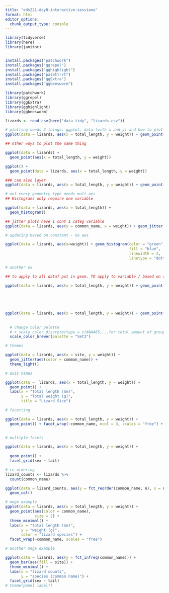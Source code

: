 ```yaml
---
title: "eds221-day8-interactive-sessiona"
format: html
editor_options: 
  chunk_output_type: console
---
```


```r
library(tidyverse)
library(here)
library(janitor)


install.packages("patchwork")
install.packages("ggrepel")
install.packages("gghighlight")
install.packages("palettrrt")
install.packages("ggExtra")
install.packages("ggbeesworm")

library(patchwork)
library(ggrepel)
library(ggExtra)
library(gghighlight)
library(ggbeesworm)
```


```r
lizards <- read_csv(here("data_tidy", "lizards.csv"))
```

```r
# plotting needs 3 things: ggplot, data (with x and y) and how to plot
ggplot(data = lizards, aes(x = total_length, y = weight)) + geom_point()  

## other ways to plot the same thing

ggplot(data = lizards) +
  geom_point(aes(x = total_length, y = weight))

ggplot() +
  geom_point(data = lizards, aes(x = total_length, y = weight))

### can also layer
ggplot(data = lizards, aes(x = total_length, y = weight)) + geom_point() + geom_line()

```

```r
# not every geometry type needs mult aes
## Histograms only require one variable

ggplot(data = lizards, aes(x = total_length)) +
  geom_histogram()

## jitter plots have 1 cont 1 categ variable
ggplot(data = lizards, aes(y = common_name, x = weight)) + geom_jitter()
```

```r
# updating based on constant - no aes

ggplot(data = lizards, aes(x=weight)) + geom_histogram(color = "green", 
                                                       fill = "blue", 
                                                       linewidth = 2,
                                                       linetype = "dotted")
```

```r
# another ex

## to apply to all data? put in geom. TO apply to variable / based on a variable - put in aes

ggplot(data = lizards, aes(x = total_length, y = weight)) + geom_point(color = "#79B4A9",
                                                                       fill = "#9cc69B",
                                                                       shape = 20,
                                                                       size = 3,
                                                                       alpha = 0.8)
```

```r
ggplot(data = lizards, aes(x = total_length, y = weight)) + geom_point(aes(color = common_name, 
                                                                           size = total_length),
                                                                       alpha = 0.5) +
  # change color palette
  # + scale_color_discrete(type = c(#AA465,...for total amount of groups))
  scale_color_brewer(palette = "Set3")
```

```r
# themes 

ggplot(data = lizards, aes(x = site, y = weight)) +
  geom_jitter(aes(color = common_name)) +
  theme_light()
```

```r
# axis names

ggplot(data =  lizards, aes(x = total_length, y = weight)) +
  geom_point() +
  labs(x = "Total length (mm)", 
       y = "Total weight (g)", 
       title = "Lizard Size")
```

```r
# facetting

ggplot(data = lizards, aes(x = total_length, y = weight)) +
  geom_point() + facet_wrap(~common_name, ncol = 3, scales = "free") + labs(x = "Total length (mm)",
                                                                            y = "Weight (g)")
```

```r
# multiple facets

ggplot(data = lizards, aes(x = total_length, y = weight)) +
  
  geom_point() +
  facet_grid(sex ~ tail)
```

```r
# re ordering
lizard_counts <- lizards %>%
  count(common_name)

ggplot(data = lizard_counts, aes(y = fct_reorder(common_name, n), x = n)) +
  geom_col()
```

```r
# mega example
ggplot(data = lizards, aes(x = total_length, y = weight)) +
  geom_point(aes(color = common_name),
             size = 2) + 
  theme_minimal() +
  labs(x = "total length (mm)",
       y = "weight (g)",
       color = "lizard species") +
  facet_wrap(~common_name, scales = "free")

```

```r
# another mega example

ggplot(data = lizards, aes(y = fct_infreq(common_name))) +
  geom_bar(aes(fill = site)) +
  theme_minimal() +
  labs(x = "lizard counts",
       y = "species (common name)") +
  facet_grid(sex ~ tail)
# theme(panel label?)
```

